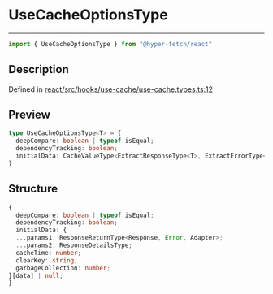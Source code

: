 

# UseCacheOptionsType

<div class="api-docs__separator" data-reactroot="">

---

</div><div class="api-docs__import" data-reactroot="">

```ts
import { UseCacheOptionsType } from "@hyper-fetch/react"
```

</div><div class="api-docs__section">

## Description

</div><div class="api-docs__description"><span class="api-docs__do-not-parse">



</span></div><p class="api-docs__definition">

Defined in [react/src/hooks/use-cache/use-cache.types.ts:12](https://github.com/BetterTyped/hyper-fetch/blob/c3e2c45/packages/react/src/hooks/use-cache/use-cache.types.ts#L12)

</p><div class="api-docs__section">

## Preview

</div><div class="api-docs__preview type">

```ts
type UseCacheOptionsType<T> = {
  deepCompare: boolean | typeof isEqual; 
  dependencyTracking: boolean; 
  initialData: CacheValueType<ExtractResponseType<T>, ExtractErrorType<T>>[data] | null; 
}
```

</div><div class="api-docs__section">

## Structure

</div><div class="api-docs__returns">

```ts
{
  deepCompare: boolean | typeof isEqual;
  dependencyTracking: boolean;
  initialData: {
  ...params1: ResponseReturnType<Response, Error, Adapter>;
  ...params2: ResponseDetailsType;
  cacheTime: number;
  clearKey: string;
  garbageCollection: number;
}[data] | null;
}
```

</div>